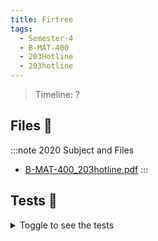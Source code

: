 ```yaml
---
title: Firtree
tags:
  - Semester-4
  - B-MAT-400
  - 203Hotline
  - 203hotline
---
```

> Timeline: ?


## Files 📂

:::note 2020 Subject and Files
- [B-MAT-400_203hotline.pdf](https://github.com/Studio-17/Epitech-Subjects/raw/main/Semester-4/B-MAT-400/203Hotline/203hotline/B-MAT-400_203hotline.pdf)
:::

## Tests 🤖
<details>
  <summary>Toggle to see the tests</summary>
  <div>
Yo
  </div>
</details>
